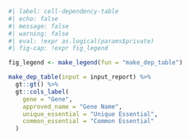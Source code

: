 ```r
#| label: cell-dependency-table
#| echo: false
#| message: false
#| warning: false
#| eval: !expr as.logical(params$private)
#| fig-cap: !expr fig_legend

fig_legend <- make_legend(fun = "make_dep_table")

make_dep_table(input = input_report) %>% 
  gt::gt() %>% 
  gt::cols_label(
    gene = "Gene",
    approved_name = "Gene Name",
    unique_essential = "Unique Essential",
    common_essential = "Common Essential"
  )
```
